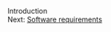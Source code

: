 <div class="pagination">
<div class="curr">Introduction</div>
<div class="next">Next: [Software requirements](SoftwareRequirements.html)</div>
</div>
